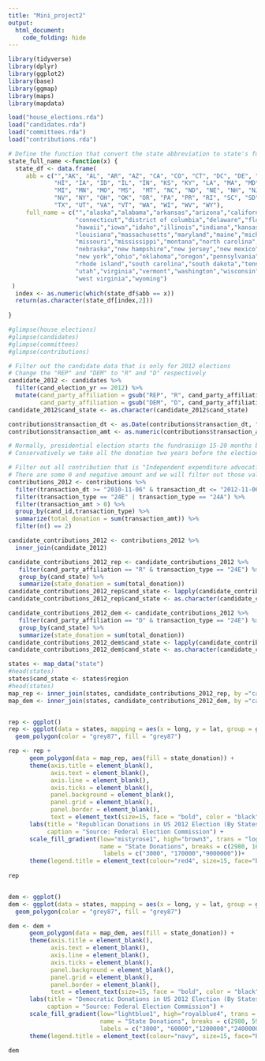 ```yaml
---
title: "Mini_project2"
output:
  html_document:
    code_folding: hide
---
```


```r
library(tidyverse)
library(dplyr)
library(ggplot2)
library(base)
library(ggmap)
library(maps)
library(mapdata)
```


```r
load("house_elections.rda")
load("candidates.rda")
load("committees.rda")
load("contributions.rda")
```


```r
# Define the function that convert the state abbreviation to state's full name
state_full_name <-function(x) {
  state_df <- data.frame(
     abb = c("","AK", "AL", "AR", "AZ", "CA", "CO", "CT", "DC", "DE", "FL", "GA",
             "HI", "IA", "ID", "IL", "IN", "KS", "KY", "LA", "MA", "MD", "ME",
             "MI", "MN", "MO", "MS",  "MT", "NC", "ND", "NE", "NH", "NJ", "NM",
             "NV", "NY", "OH", "OK", "OR", "PA", "PR", "RI", "SC", "SD", "TN",
             "TX", "UT", "VA", "VT", "WA", "WI", "WV", "WY"),
     full_name = c("","alaska","alabama","arkansas","arizona","california","colorado",
                   "connecticut","district of columbia","delaware","florida","georgia",
                   "hawaii","iowa","idaho","illinois","indiana","kansas","kentucky",
                   "louisiana","massachusetts","maryland","maine","michigan","minnesota",
                   "missouri","mississippi","montana","north carolina","north dakota",
                   "nebraska","new hampshire","new jersey","new mexico","nevada",
                   "new york","ohio","oklahoma","oregon","pennsylvania","puerto rico",
                   "rhode island","south carolina","south dakota","tennessee","texas",
                   "utah","virginia","vermont","washington","wisconsin",
                   "west virginia","wyoming")
 )
  index <- as.numeric(which(state_df$abb == x))
  return(as.character(state_df[index,2]))
  
}
```


```r
#glimpse(house_elections)
#glimpse(candidates)
#glimpse(committees)
#glimpse(contributions)

# Filter out the candidate data that is only for 2012 elections 
# Change the "REP" and "DEM" to "R" and "D" respectively
candidate_2012 <- candidates %>%
  filter(cand_election_yr == 2012) %>%
  mutate(cand_party_affiliation = gsub("REP", "R", cand_party_affiliation),
         cand_party_affiliation = gsub("DEM", "D", cand_party_affiliation))
candidate_2012$cand_state <- as.character(candidate_2012$cand_state)

contributions$transaction_dt <- as.Date(contributions$transaction_dt, "%m%d%Y")
contributions$transaction_amt <- as.numeric(contributions$transaction_amt)

# Normally, presidential election starts the fundrasiign 15-20 months before the election.
# Conservatively we take all the donation two years before the election into account 

# Filter out all contribution that is "Independent expenditure advocating/opposing election of candidate"
# There are some 0 and negative amount and we will filter out those values and only consider the positive values 
contributions_2012 <- contributions %>%
  filter(transaction_dt >= "2010-11-06" & transaction_dt <= "2012-11-06") %>%
  filter(transaction_type == "24E" | transaction_type == "24A") %>%
  filter(transaction_amt > 0) %>%
  group_by(cand_id,transaction_type) %>%
  summarize(total_donation = sum(transaction_amt)) %>%
  filter(n() == 2)

candidate_contributions_2012 <- contributions_2012 %>%
  inner_join(candidate_2012) 

candidate_contributions_2012_rep <- candidate_contributions_2012 %>%
   filter(cand_party_affiliation == "R" & transaction_type == "24E") %>%
   group_by(cand_state) %>%
   summarize(state_donation = sum(total_donation)) 
candidate_contributions_2012_rep$cand_state <- lapply(candidate_contributions_2012_rep$cand_state, FUN = state_full_name)
candidate_contributions_2012_rep$cand_state <- as.character(candidate_contributions_2012_rep$cand_state)

candidate_contributions_2012_dem <- candidate_contributions_2012 %>%
   filter(cand_party_affiliation == "D" & transaction_type == "24E") %>%
   group_by(cand_state) %>%
   summarize(state_donation = sum(total_donation))
candidate_contributions_2012_dem$cand_state <- lapply(candidate_contributions_2012_dem$cand_state, FUN = state_full_name)
candidate_contributions_2012_dem$cand_state <- as.character(candidate_contributions_2012_dem$cand_state)

states <- map_data("state")
#head(states)
states$cand_state <- states$region
#head(states)
map_rep <- inner_join(states, candidate_contributions_2012_rep, by ="cand_state")
map_dem <- inner_join(states, candidate_contributions_2012_dem, by ="cand_state")


rep <- ggplot()
rep <- ggplot(data = states, mapping = aes(x = long, y = lat, group = group)) + 
  geom_polygon(color = "grey87", fill = "grey87")

rep <- rep + 
      geom_polygon(data = map_rep, aes(fill = state_donation)) +
      theme(axis.title = element_blank(),
            axis.text = element_blank(),
            axis.line = element_blank(),
            axis.ticks = element_blank(),
            panel.background = element_blank(),
            panel.grid = element_blank(), 
            panel.border = element_blank(), 
            text = element_text(size=15, face = "bold", color = "black")) + 
      labs(title = "Republican Donations in US 2012 Election (By States)", 
           caption = "Source: Federal Election Commission") + 
      scale_fill_gradient(low="mistyrose1", high="brown3", trans = "log",
                          name = "State Donations", breaks = c(2980, 162755, 8886110.521),
                           labels = c("3000", "170000","9000000"))+
      theme(legend.title = element_text(colour="red4", size=15, face="bold"))
  
rep


dem <- ggplot()
dem <- ggplot(data = states, mapping = aes(x = long, y = lat, group = group)) + 
  geom_polygon(color = "grey87", fill = "grey87")

dem <- dem + 
      geom_polygon(data = map_dem, aes(fill = state_donation)) +
      theme(axis.title = element_blank(),
            axis.text = element_blank(),
            axis.line = element_blank(),
            axis.ticks = element_blank(),
            panel.background = element_blank(),
            panel.grid = element_blank(), 
            panel.border = element_blank(), 
            text = element_text(size=15, face = "bold", color = "black")) + 
      labs(title = "Democratic Donations in US 2012 Election (By States)", 
           caption = "Source: Federal Election Commission") +
      scale_fill_gradient(low="lightblue1", high="royalblue4", trans = "log",
                          name = "State Donations", breaks = c(2980, 59874, 1202604,24000000),
                          labels = c("3000", "60000","1200000","24000000"))+
      theme(legend.title = element_text(colour="navy", size=15, face="bold"))
    
dem
```

